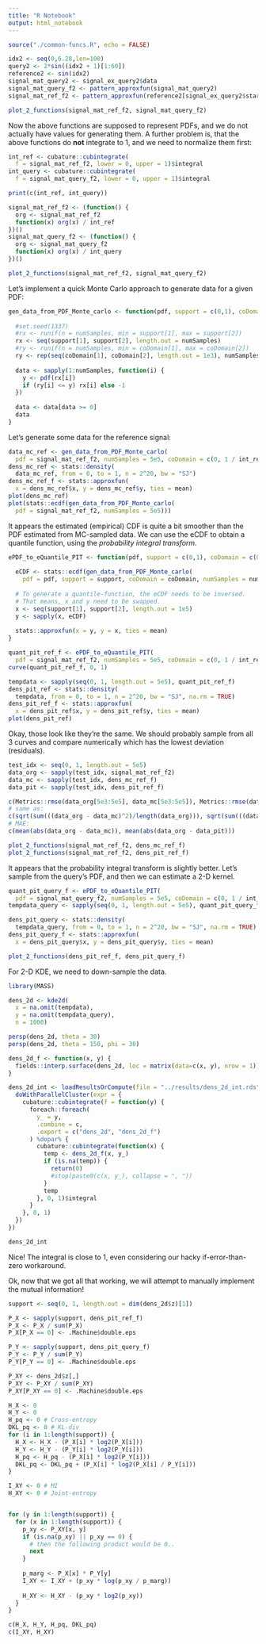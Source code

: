 ```yaml
---
title: "R Notebook"
output: html_notebook
---
```


```r
source("./common-funcs.R", echo = FALSE)
```


```r
idx2 <- seq(0,6.28,len=100)
query2 <- 2*sin((idx2 + 1)[1:60])
reference2 <- sin(idx2)
signal_mat_query2 <- signal_ex_query2$data
signal_mat_query_f2 <- pattern_approxfun(signal_mat_query2)
signal_mat_ref_f2 <- pattern_approxfun(reference2[signal_ex_query2$start_ref:signal_ex_query2$end_ref])
```

```r
plot_2_functions(signal_mat_ref_f2, signal_mat_query_f2)
```

Now the above functions are supposed to represent PDFs, and we do not actually have values for generating them. A further problem is, that the above functions do __not__ integrate to 1, and we need to normalize them first:

```r
int_ref <- cubature::cubintegrate(
  f = signal_mat_ref_f2, lower = 0, upper = 1)$integral
int_query <- cubature::cubintegrate(
  f = signal_mat_query_f2, lower = 0, upper = 1)$integral

print(c(int_ref, int_query))

signal_mat_ref_f2 <- (function() {
  org <- signal_mat_ref_f2
  function(x) org(x) / int_ref
})()
signal_mat_query_f2 <- (function() {
  org <- signal_mat_query_f2
  function(x) org(x) / int_query
})()

plot_2_functions(signal_mat_ref_f2, signal_mat_query_f2)
```



Let's implement a quick Monte Carlo approach to generate data for a given PDF:

```r
gen_data_from_PDF_Monte_carlo <- function(pdf, support = c(0,1), coDomain = c(0,1), numSamples = 1e5) {
  
  #set.seed(1337)
  #rx <- runif(n = numSamples, min = support[1], max = support[2])
  rx <- seq(support[1], support[2], length.out = numSamples)
  #ry <- runif(n = numSamples, min = coDomain[1], max = coDomain[2])
  ry <- rep(seq(coDomain[1], coDomain[2], length.out = 1e3), numSamples / 5e2)
  
  data <- sapply(1:numSamples, function(i) {
    y <- pdf(rx[i])
    if (ry[i] <= y) rx[i] else -1
  })
  
  data <- data[data >= 0]
  data
}
```

Let's generate some data for the reference signal:

```r
data_mc_ref <- gen_data_from_PDF_Monte_carlo(
  pdf = signal_mat_ref_f2, numSamples = 5e5, coDomain = c(0, 1 / int_ref))
dens_mc_ref <- stats::density(
  data_mc_ref, from = 0, to = 1, n = 2^20, bw = "SJ")
dens_mc_ref_f <- stats::approxfun(
  x = dens_mc_ref$x, y = dens_mc_ref$y, ties = mean)
plot(dens_mc_ref)
plot(stats::ecdf(gen_data_from_PDF_Monte_carlo(
  pdf = signal_mat_ref_f2, numSamples = 5e5)))
```

It appears the estimated (empirical) CDF is quite a bit smoother than the PDF estimated from MC-sampled data. We can use the eCDF to obtain a quantile function, using the _probability integral transform_.

```r
ePDF_to_eQuantile_PIT <- function(pdf, support = c(0,1), coDomain = c(0,1), numSamples = 1e5) {
  
  eCDF <- stats::ecdf(gen_data_from_PDF_Monte_carlo(
    pdf = pdf, support = support, coDomain = coDomain, numSamples = numSamples))
  
  # To generate a quantile-function, the eCDF needs to be inversed.
  # That means, x and y need to be swapped.
  x <- seq(support[1], support[2], length.out = 1e5)
  y <- sapply(x, eCDF)
  
  stats::approxfun(x = y, y = x, ties = mean)
}
```

```r
quant_pit_ref_f <- ePDF_to_eQuantile_PIT(
  pdf = signal_mat_ref_f2, numSamples = 5e5, coDomain = c(0, 1 / int_ref))
curve(quant_pit_ref_f, 0, 1)
```

```r
tempdata <- sapply(seq(0, 1, length.out = 5e5), quant_pit_ref_f)
dens_pit_ref <- stats::density(
  tempdata, from = 0, to = 1, n = 2^20, bw = "SJ", na.rm = TRUE)
dens_pit_ref_f <- stats::approxfun(
  x = dens_pit_ref$x, y = dens_pit_ref$y, ties = mean)
plot(dens_pit_ref)
```

Okay, those look like they're the same. We should probably sample from all 3 curves and compare numerically which has the lowest deviation (residuals).

```r
test_idx <- seq(0, 1, length.out = 5e5)
data_org <- sapply(test_idx, signal_mat_ref_f2)
data_mc <- sapply(test_idx, dens_mc_ref_f)
data_pit <- sapply(test_idx, dens_pit_ref_f)
```

```r
c(Metrics::rmse(data_org[5e3:5e5], data_mc[5e3:5e5]), Metrics::rmse(data_org[5e3:5e5], data_pit[5e3:5e5]))
# same as:
c(sqrt(sum(((data_org - data_mc)^2)/length(data_org))), sqrt(sum(((data_org - data_pit)^2)/length(data_org))))
# MAE:
c(mean(abs(data_org - data_mc)), mean(abs(data_org - data_pit)))
```

```r
plot_2_functions(signal_mat_ref_f2, dens_mc_ref_f)
plot_2_functions(signal_mat_ref_f2, dens_pit_ref_f)
```

It appears that the probability integral transform is slightly better. Let's sample from the query's PDF, and then we can estimate a 2-D kernel.

```r
quant_pit_query_f <- ePDF_to_eQuantile_PIT(
  pdf = signal_mat_query_f2, numSamples = 5e5, coDomain = c(0, 1 / int_query))
tempdata_query <- sapply(seq(0, 1, length.out = 5e5), quant_pit_query_f)
```

```r
dens_pit_query <- stats::density(
  tempdata_query, from = 0, to = 1, n = 2^20, bw = "SJ", na.rm = TRUE)
dens_pit_query_f <- stats::approxfun(
  x = dens_pit_query$x, y = dens_pit_query$y, ties = mean)

plot_2_functions(dens_pit_ref_f, dens_pit_query_f)
```


For 2-D KDE, we need to down-sample the data.

```r
library(MASS)

dens_2d <- kde2d(
  x = na.omit(tempdata),
  y = na.omit(tempdata_query),
  n = 1000)
```


```r
persp(dens_2d, theta = 30)
persp(dens_2d, theta = 150, phi = 30)
```


```r
dens_2d_f <- function(x, y) {
  fields::interp.surface(dens_2d, loc = matrix(data=c(x, y), nrow = 1))
}
```

```r
dens_2d_int <- loadResultsOrCompute(file = "../results/dens_2d_int.rds", computeExpr = {
  doWithParallelCluster(expr = {
    cubature::cubintegrate(f = function(y) {
      foreach::foreach(
        y_ = y,
        .combine = c,
        .export = c("dens_2d", "dens_2d_f")
      ) %dopar% {
        cubature::cubintegrate(function(x) {
          temp <- dens_2d_f(x, y_)
          if (is.na(temp)) {
            return(0)
            #stop(paste0(c(x, y_), collapse = ", "))
          }
          temp
        }, 0, 1)$integral
      }
    }, 0, 1)
  })
})

dens_2d_int
```

Nice! The integral is close to 1, even considering our hacky if-error-than-zero workaround.

Ok, now that we got all that working, we will attempt to manually implement the mutual information!

```r
support <- seq(0, 1, length.out = dim(dens_2d$z)[1])

P_X <- sapply(support, dens_pit_ref_f)
P_X <- P_X / sum(P_X)
P_X[P_X == 0] <- .Machine$double.eps

P_Y <- sapply(support, dens_pit_query_f)
P_Y <- P_Y / sum(P_Y)
P_Y[P_Y == 0] <- .Machine$double.eps

P_XY <- dens_2d$z[,]
P_XY <- P_XY / sum(P_XY)
P_XY[P_XY == 0] <- .Machine$double.eps

H_X <- 0
H_Y <- 0
H_pq <- 0 # Cross-entropy
DKL_pq <- 0 # KL-div
for (i in 1:length(support)) {
  H_X <- H_X - (P_X[i] * log2(P_X[i]))
  H_Y <- H_Y - (P_Y[i] * log2(P_Y[i]))
  H_pq <- H_pq - (P_X[i] * log2(P_Y[i]))
  DKL_pq <- DKL_pq + (P_X[i] * log2(P_X[i] / P_Y[i]))
}

I_XY <- 0 # MI
H_XY <- 0 # Joint-entropy


for (y in 1:length(support)) {
  for (x in 1:length(support)) {
    p_xy <- P_XY[x, y]
    if (is.na(p_xy) || p_xy == 0) {
      # then the following product would be 0..
      next
    }
    
    p_marg <- P_X[x] * P_Y[y]
    I_XY <- I_XY + (p_xy * log(p_xy / p_marg))
    
    H_XY <- H_XY - (p_xy * log2(p_xy))
  }
}

c(H_X, H_Y, H_pq, DKL_pq)
c(I_XY, H_XY)
```







